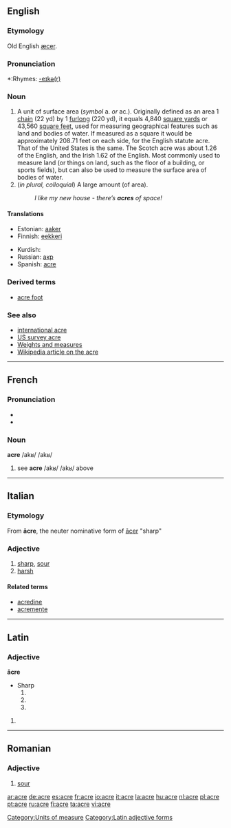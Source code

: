 {{see|Acre}}
==English==

===Etymology===
Old English [[æcer]].

===Pronunciation===
*:Rhymes: [[Rhymes:English:-eɪkə(r)|-eɪkə(r)]]

===Noun===
{{en-noun}}

# A unit of surface area (''symbol'' a. ''or'' ac.). Originally defined as an area 1 [[chain]] (22 yd) by 1 [[furlong]] (220 yd), it equals 4,840 [[square yard]]s or 43,560 [[square foot|square feet]], used for measuring geographical features such as land and bodies of water. If measured as a square it would be approximately 208.71 feet on each side, for the English statute acre. That of the United States is the same. The Scotch acre was about 1.26 of the English, and the Irish 1.62 of the English. Most commonly used to measure land (or things on land, such as the floor of a building, or sports fields), but can also be used to measure the surface area of bodies of water.
# (''in plural, colloquial'') A large amount (of area).
#:''I like my new house - there’s '''acres''' of space!''

====Translations====

{{trans-top|Unit of surface area}}
*Estonian: [[aaker]]
*Finnish: [[eekkeri]]
{{trans-mid}}
*Kurdish: {{KUchar|[[به‌رجووت]]}}
*Russian: [[акр]]
*Spanish: [[acre]] {{m}}
{{trans-bottom}}

===Derived terms===
*[[acre foot]]

===See also===
*[[international acre]]
*[[US survey acre]]
*[[Appendix:Weights_and_measures|Weights and measures]]
*[[w:Acre|Wikipedia article on the acre]]

[[Category:Units of measure]]

----

==French==

===Pronunciation===
*{{IPA|/akʁ/}}
*{{SAMPA|/akR/}}

===Noun===
'''acre''' /akʁ/ /akʁ/

# see '''acre''' /akʁ/ /akʁ/ above

----

==Italian==

===Etymology===
From {{L.|it}} '''ācre''', the neuter nominative form of [[acer#Latin|ācer]] "sharp"

===Adjective===
{{it-adj|acr|e|i}}

# [[sharp]], [[sour]]
# [[harsh]]

====Related terms====
*[[acredine]]
*[[acremente]]

----

==Latin==

===Adjective===
'''ācre'''
*Sharp
*# {{inflection of|acer#Latin|ācer|n|nom|s}}
*# {{inflection of|acer#Latin|ācer|n|acc|s}}
*# {{inflection of|acer#Latin|ācer|n|voc|s}}

# {{defn|Latin}}

[[Category:Latin adjective forms]]

----

==Romanian==

===Adjective===
{{ro-adjform|fpl|acru}}

# [[sour]]

[[ar:acre]]
[[de:acre]]
[[es:acre]]
[[fr:acre]]
[[io:acre]]
[[it:acre]]
[[la:acre]]
[[hu:acre]]
[[nl:acre]]
[[pl:acre]]
[[pt:acre]]
[[ru:acre]]
[[fi:acre]]
[[ta:acre]]
[[vi:acre]]